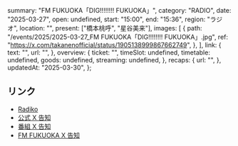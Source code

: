   summary: "FM FUKUOKA「DIG!!!!!!!! FUKUOKA」",
  category: "RADIO",
  date: "2025-03-27",
  open: undefined,
  start: "15:00",
  end: "15:36",
  region: "ラジオ",
  location: "",
  present: ["橋本桃呼", "星谷美来"],
  images: [
    {
      path: "/events/2025/2025-03-27_FM FUKUOKA「DIG!!!!!!!! FUKUOKA」.jpg",
      ref: "https://x.com/takanenofficial/status/1905138999867662749",
    },
  ],
  link: {
    text: "",
    url: "",
  },
  overview: {
    ticket: "",
    timeSlot: undefined,
    timetable: undefined,
    goods: undefined,
    streaming: undefined,
  },
  recaps: {
    url: "",
  },
  updatedAt: "2025-03-30",
};

## リンク

- [Radiko](https://radiko.jp/share/?sid=FMFUKUOKA&t=20250327151640)
- [公式 X 告知](https://x.com/takanenofficial/status/1905138999867662749)
- [番組 X 告知](https://x.com/digfukuoka/status/1905095917310738569)
- [FM FUKUOKA X 告知](https://x.com/fmfukuoka/status/1905050887984435582)
